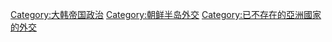 [[Category:大韩帝国政治|Category:大韩帝国政治]]
[[Category:朝鲜半岛外交|Category:朝鲜半岛外交]]
[[Category:已不存在的亞洲國家的外交|Category:已不存在的亞洲國家的外交]]